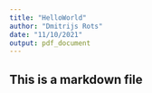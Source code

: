 ```yaml
---
title: "HelloWorld"
author: "Dmitrijs Rots"
date: "11/10/2021"
output: pdf_document
---
```

## This is a markdown file